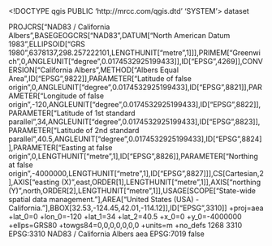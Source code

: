 <!DOCTYPE qgis PUBLIC 'http://mrcc.com/qgis.dtd' 'SYSTEM'>
<qgis version="3.38.3-Grenoble">
  <identifier></identifier>
  <parentidentifier></parentidentifier>
  <language></language>
  <type>dataset</type>
  <title></title>
  <abstract></abstract>
  <links/>
  <dates/>
  <fees></fees>
  <encoding></encoding>
  <crs>
    <spatialrefsys nativeFormat="Wkt">
      <wkt>PROJCRS["NAD83 / California Albers",BASEGEOGCRS["NAD83",DATUM["North American Datum 1983",ELLIPSOID["GRS 1980",6378137,298.257222101,LENGTHUNIT["metre",1]]],PRIMEM["Greenwich",0,ANGLEUNIT["degree",0.0174532925199433]],ID["EPSG",4269]],CONVERSION["California Albers",METHOD["Albers Equal Area",ID["EPSG",9822]],PARAMETER["Latitude of false origin",0,ANGLEUNIT["degree",0.0174532925199433],ID["EPSG",8821]],PARAMETER["Longitude of false origin",-120,ANGLEUNIT["degree",0.0174532925199433],ID["EPSG",8822]],PARAMETER["Latitude of 1st standard parallel",34,ANGLEUNIT["degree",0.0174532925199433],ID["EPSG",8823]],PARAMETER["Latitude of 2nd standard parallel",40.5,ANGLEUNIT["degree",0.0174532925199433],ID["EPSG",8824]],PARAMETER["Easting at false origin",0,LENGTHUNIT["metre",1],ID["EPSG",8826]],PARAMETER["Northing at false origin",-4000000,LENGTHUNIT["metre",1],ID["EPSG",8827]]],CS[Cartesian,2],AXIS["easting (X)",east,ORDER[1],LENGTHUNIT["metre",1]],AXIS["northing (Y)",north,ORDER[2],LENGTHUNIT["metre",1]],USAGE[SCOPE["State-wide spatial data management."],AREA["United States (USA) - California."],BBOX[32.53,-124.45,42.01,-114.12]],ID["EPSG",3310]]</wkt>
      <proj4>+proj=aea +lat_0=0 +lon_0=-120 +lat_1=34 +lat_2=40.5 +x_0=0 +y_0=-4000000 +ellps=GRS80 +towgs84=0,0,0,0,0,0,0 +units=m +no_defs</proj4>
      <srsid>1268</srsid>
      <srid>3310</srid>
      <authid>EPSG:3310</authid>
      <description>NAD83 / California Albers</description>
      <projectionacronym>aea</projectionacronym>
      <ellipsoidacronym>EPSG:7019</ellipsoidacronym>
      <geographicflag>false</geographicflag>
    </spatialrefsys>
  </crs>
  <extent/>
</qgis>
